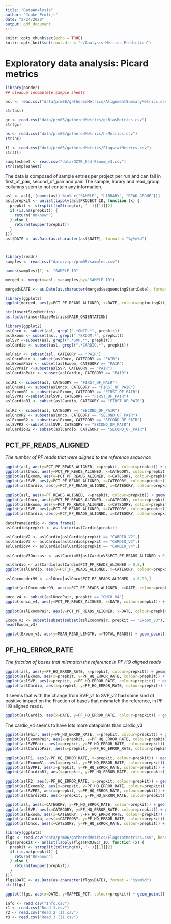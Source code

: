 ---
title: "DataAnalysis"
author: "Jouke Profijt"
date: "2/24/2020"
output: pdf_document
---

```{r setup, include=FALSE}
knitr::opts_chunk$set(echo = TRUE)
knitr::opts_knit$set(root.dir = "~/Analysis-Metrics-Prediction")
```

# Exploratory data analysis: Picard metrics

```{r}
library(pander)
## cleanup incomplete sample sheets

asl <- read.csv("data/prm06/gatheredMetrics/AlignmentSummaryMetrics.csv", header = T)

str(asl)

gc <- read.csv("data/prm06/gatheredMetrics/gcBiasMetrics.csv")
str(gc)

hs <- read.csv("data/prm06/gatheredMetrics/hsMetrics.csv")
str(hs)

fl <- read.csv("data/prm06/gatheredMetrics/FlagstatMetrics.csv")
str(fl)

samplesheet <- read.csv("data/QXTR_644-Exoom_v3.csv")
str(samplesheet)
```

The data is composed of sample entries per project per run and can fall in first_of_pair, second_of_pair and pair. The sample, library and read_group collumns seem to not contain any information. 

```{r}
asl <- asl[,!(names(asl) %in% c("SAMPLE", "LIBRARY", "READ_GROUP"))]
asl$prepkit <- unlist(lapply(asl$PROJECT_ID, function (x) {
  prepkit <- strsplit(toString(x), '-')[[1]][2]
  if (is.na(prepkit)) {
    return("Unknown")
  } else {
    return(toupper(prepkit))
  }
}))
asl$DATE <- as.Date(as.character(asl$DATE), format = "%y%m%d")




```
```{r}
library(readr)
samples <- read_csv("data/zips/prm05/samples.csv")

names(samples)[1] <- "SAMPLE_ID"

merged <- merge(x=asl, y=samples,by="SAMPLE_ID")

merged$DATE <- as.Date(as.character(merged$sequencingStartDate), format = "%y%m%d")
```
```{r}
library(ggplot2)
ggplot(merged, aes(y=PCT_PF_READS_ALIGNED, x=DATE, colour=capturingKit)) + geom_point() + ggtitle("Percentage of Filter passed reads alligned to the reference sequence")
```
```{r}
str(insertSizeMetrics)
as.factor(insertSizeMetrics$PAIR_ORIENTATION)
```
```{r}
library(ggplot2)
aslOnco <- subset(asl, grepl(".*ONCO.*", prepkit))
aslExoom <- subset(asl, grepl(".*EXOOM.*", prepkit))
aslSVP <-subset(asl, grepl(".*SVP.*", prepkit))
aslCardio <- subset(asl, grepl(".*CARDIO.*", prepkit))

aslPair <- subset(asl, CATEGORY == "PAIR")
aslOncoPair <- subset(aslOnco, CATEGORY == "PAIR")
aslExoomPair <- subset(aslExoom, CATEGORY == "PAIR")
aslSVPPair <-subset(aslSVP, CATEGORY == "PAIR")
aslCardioPair <- subset(aslCardio, CATEGORY == "PAIR")

aslR1 <- subset(asl, CATEGORY == "FIRST_OF_PAIR")
aslOncoR1 <- subset(aslOnco, CATEGORY == "FIRST_OF_PAIR")
aslExoomR1 <- subset(aslExoom, CATEGORY == "FIRST_OF_PAIR")
aslSVPR1 <-subset(aslSVP, CATEGORY == "FIRST_OF_PAIR")
aslCardioR1 <- subset(aslCardio, CATEGORY == "FIRST_OF_PAIR")

aslR2 <- subset(asl, CATEGORY == "SECOND_OF_PAIR")
aslOncoR2 <- subset(aslOnco, CATEGORY == "SECOND_OF_PAIR")
aslExoomR2 <- subset(aslExoom, CATEGORY == "SECOND_OF_PAIR")
aslSVPR2 <-subset(aslSVP, CATEGORY == "SECOND_OF_PAIR")
aslCardioR2 <- subset(aslCardio, CATEGORY == "SECOND_OF_PAIR")

```

## PCT_PF_READS_ALIGNED

_The number of PF reads that were aligned to the reference sequence_

```{r}
ggplot(asl, aes(y=PCT_PF_READS_ALIGNED, x=prepkit, colour=prepkit)) + geom_boxplot() + ggtitle("Percentage of Filter passed reads alligned to the reference sequence")
ggplot(aslOnco, aes(y=PCT_PF_READS_ALIGNED, x=CATEGORY, colour=prepkit)) + geom_boxplot() + ggtitle("Percentage of Filter passed reads alligned to the reference sequence")
ggplot(aslExoom, aes(y=PCT_PF_READS_ALIGNED, x=CATEGORY, colour=prepkit)) + geom_boxplot() + ggtitle("Percentage of Filter passed reads alligned to the reference sequence")
ggplot(aslSVP, aes(y=PCT_PF_READS_ALIGNED, x=CATEGORY, colour=prepkit)) + geom_boxplot() + ggtitle("Percentage of Filter passed reads alligned to the reference sequence")
ggplot(aslCardio, aes(y=PCT_PF_READS_ALIGNED, x=CATEGORY, colour=prepkit)) + geom_boxplot() + ggtitle("Percentage of Filter passed reads alligned to the reference sequence")
```

```{r}
ggplot(asl, aes(y=PF_READS_ALIGNED, x=prepkit, colour=prepkit)) + geom_boxplot() + ggtitle("Percentage of Filter passed reads alligned to the reference sequence")
ggplot(aslOnco, aes(y=PCT_PF_READS_ALIGNED, x=CATEGORY, colour=prepkit)) + geom_boxplot() + ggtitle("Percentage of Filter passed reads alligned to the reference sequence")
ggplot(aslExoom, aes(y=PCT_PF_READS_ALIGNED, x=CATEGORY, colour=prepkit)) + geom_boxplot() + ggtitle("Percentage of Filter passed reads alligned to the reference sequence")
ggplot(aslSVP, aes(y=PCT_PF_READS_ALIGNED, x=CATEGORY, colour=prepkit)) + geom_boxplot() + ggtitle("Percentage of Filter passed reads alligned to the reference sequence")
ggplot(aslCardio, aes(y=PCT_PF_READS_ALIGNED, x=CATEGORY, colour=prepkit)) + geom_boxplot() + ggtitle("Percentage of Filter passed reads alligned to the reference sequence")

```
```{r}
dataframeCardio <- data.frame()
aslCardio$prepkit <- as.factor(aslCardio$prepkit)

aslCardioV2 <- aslCardio[aslCardio$prepkit == "CARDIO_V2",]
aslCardioV3 <- aslCardio[aslCardio$prepkit == "CARDIO_V3",]
aslCardioV4 <- aslCardio[aslCardio$prepkit == "CARDIO_V4",]

aslCardioV3Outcast <- aslCardioV3[aslCardioV3$PCT_PF_READS_ALIGNED < 0.8,]

aslCardio <- aslCardio[aslCardio$PCT_PF_READS_ALIGNED > 0.8,]
ggplot(aslCardio, aes(y=PCT_PF_READS_ALIGNED, x=CATEGORY, colour=prepkit)) + geom_boxplot()
```
```{r}
aslOncounder99 <- aslOnco[aslOnco$PCT_PF_READS_ALIGNED  < 0.99,]

ggplot(aslOncounder99, aes(y=PCT_PF_READS_ALIGNED, x=DATE, colour=prepkit)) + geom_point()
```

```{r}
onco_v4 <- subset(aslOncoPair, prepkit == "ONCO_V4")
ggplot(onco_v4, aes(y=PCT_PF_READS_ALIGNED, x=DATE, colour=prepkit)) + geom_point()
```

```{r}
ggplot(aslExoomPair, aes(y=PCT_PF_READS_ALIGNED, x=DATE, colour=prepkit)) + geom_point()
```

```{r}
Exoom_v3 <- subset(subset(subset(aslExoomPair, prepkit == "Exoom_v3"), DATE > as.Date("2019-01-01")), RUN == "run01")
head(Exoom_v3)
```
```{r}
ggplot(Exoom_v3, aes(y=MEAN_READ_LENGTH, x=TOTAL_READS)) + geom_point()
```

## PF_HQ_ERROR_RATE

_The fraction of bases that mismatch the reference in PF HQ aligned reads_
```{r}
ggplot(asl, aes(y=PF_HQ_ERROR_RATE, x=prepkit, colour=prepkit)) + geom_boxplot()
ggplot(aslExoom, aes(x=prepkit, y=PF_HQ_ERROR_RATE, colour=prepkit)) + geom_boxplot()
ggplot(aslSVP, aes(x=prepkit, y=PF_HQ_ERROR_RATE, colour=prepkit)) + geom_boxplot()
ggplot(aslCardio, aes(x=prepkit, y=PF_HQ_ERROR_RATE, colour=prepkit)) + geom_boxplot()
```
It seems that with the change from SVP_v1 to SVP_v2 had some kind of positive impact on the Fraction of bases that mismatch the reference, in PF HQ aligned reads.

```{r}
ggplot(aslCardio, aes(x=DATE, y=PF_HQ_ERROR_RATE, colour=prepkit)) + geom_point()
```
The cardio_v4 seems to have lots more datapoints than cardio_v3


```{r}

ggplot(aslPair, aes(y=PF_HQ_ERROR_RATE, x=prepkit, colour=prepkit)) + geom_boxplot()
ggplot(aslExoomPair, aes(x=prepkit, y=PF_HQ_ERROR_RATE, colour=prepkit)) + geom_boxplot()
ggplot(aslSVPPair, aes(x=prepkit, y=PF_HQ_ERROR_RATE, colour=prepkit)) + geom_boxplot()
ggplot(aslCardioPair, aes(x=prepkit, y=PF_HQ_ERROR_RATE, colour=prepkit)) + geom_boxplot()

```

```{r}
ggplot(aslR1, aes(y=PF_HQ_ERROR_RATE, x=prepkit, colour=prepkit)) + geom_boxplot()
ggplot(aslExoomR1, aes(x=prepkit, y=PF_HQ_ERROR_RATE, colour=prepkit)) + geom_boxplot()
ggplot(aslSVPR1, aes(x=prepkit, y=PF_HQ_ERROR_RATE, colour=prepkit)) + geom_boxplot()
ggplot(aslCardioR1, aes(x=prepkit, y=PF_HQ_ERROR_RATE, colour=prepkit)) + geom_boxplot()

```


```{r}


ggplot(aslR2, aes(y=PF_HQ_ERROR_RATE, x=prepkit, colour=prepkit)) + geom_boxplot()
ggplot(aslExoomR2, aes(x=prepkit, y=PF_HQ_ERROR_RATE, colour=prepkit)) + geom_boxplot()
ggplot(aslSVPR2, aes(x=prepkit, y=PF_HQ_ERROR_RATE, colour=prepkit)) + geom_boxplot()
ggplot(aslCardioR2, aes(x=prepkit, y=PF_HQ_ERROR_RATE, colour=prepkit)) + geom_boxplot()

```

```{r}
ggplot(asl, aes(x=CATEGORY, y=PF_HQ_ERROR_RATE, colour=prepkit)) + geom_boxplot()
ggplot(aslSVP, aes(x=CATEGORY, y=PF_HQ_ERROR_RATE, colour=prepkit)) + geom_boxplot()
ggplot(aslExoom, aes(x=CATEGORY, y=PF_HQ_ERROR_RATE, colour=prepkit)) + geom_boxplot()
ggplot(aslCardio, aes(x=CATEGORY, y=PF_HQ_ERROR_RATE, colour=prepkit)) + geom_boxplot()
ggplot(aslOnco, aes(x=CATEGORY, y=PF_HQ_ERROR_RATE, colour=prepkit)) + geom_boxplot()
```

```{r}
library(ggplot2)
flgs <- read.csv("data/prm06/gatheredMetrics/FlagstatMetrics.csv", header = T)
flgs$prepkit <- unlist(lapply(flgs$PROJECT_ID, function (x) {
  prepkit <- strsplit(toString(x), '-')[[1]][2]
  if (is.na(prepkit)) {
    return("Unknown")
  } else {
    return(toupper(prepkit))
  }
}))
flgs$DATE <- as.Date(as.character(flgs$DATE), format = "%y%m%d")
str(flgs)
```
```{r}
ggplot(flgs, aes(x=DATE, y=MAPPED_PCT, colour=prepkit)) + geom_point()
```

```{r}
info <- read.csv("Info.csv")
r1 <- read.csv("Read 1.csv")
r2 <- read.csv("Read 2 (I).csv")
r3 <- read.csv("Read 3 (I).csv")
```